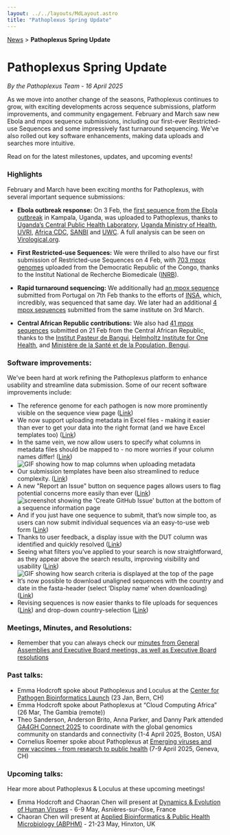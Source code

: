 ```yaml
---
layout: ../../layouts/MdLayout.astro
title: "Pathoplexus Spring Update"
---
```


<div>
    <a href="/news">News</a> > <b>Pathoplexus Spring Update</b>
</div>

# Pathoplexus Spring Update

*By the Pathoplexus Team - 16 April 2025*

As we move into another change of the seasons, Pathoplexus continues to grow, with exciting developments across sequence submissions, platform improvements, and community engagement. February and March saw new Ebola and mpox sequence submissions, including our first-ever Restricted-use Sequences and some impressively fast turnaround sequencing. We've also rolled out key software enhancements, making data uploads and searches more intuitive. 

Read on for the latest milestones, updates, and upcoming events!

### Highlights
February and March have been exciting months for Pathoplexus, with several important sequence submissions:

- **Ebola outbreak response:** On 3 Feb, the [first sequence from the Ebola outbreak](https://pathoplexus.org/seq/PP_0011CQ4.2) in Kampala, Uganda, was uploaded to Pathoplexus, thanks to [Uganda’s Central Public Health Laboratory](https://www.cphl.go.ug/), [Uganda Ministry of Health](https://health.go.ug/), [UVRI](https://uvri.go.ug/), [Africa CDC](https://africacdc.org/), [SANBI](https://www.sanbi.org/) and [UWC](https://www.uwc.ac.za/). A full analysis can be seen on [Virological.org](https://virological.org/t/near-real-time-genomic-characterization-of-the-2025-sudan-ebolavirus-outbreak-in-uganda-s-index-case-insights-into-evolutionary-origins/990).

- **First Restricted-use Sequences:** We were thrilled to also have our first submission of Restricted-use Sequences on 4 Feb, with [703 mpox genomes](https://pathoplexus.org/mpox/search?visibility_groupName=true&groupName=Pathogen+Genomic+Lab) uploaded from the Democratic Republic of the Congo, thanks to the Institut National de Recherche Biomedicale ([INRB](https://inrb.itg.be/)).

- **Rapid turnaround sequencing:** We additionally had [an mpox sequence](https://pathoplexus.org/seq/PP_0013N8P.1) submitted from Portugal on 7th Feb thanks to the efforts of [INSA](https://www.insa.min-saude.pt/), which, incredibly, was sequenced that same day. We later had an additional [4 mpox sequences](https://pathoplexus.org/mpox/search?visibility_releasedAtTimestamp=true&releasedAtTimestampFrom=1741022931&releasedAtTimestampTo=1741022933) submitted from the same institute on 3rd March. 

- **Central African Republic contributions:** We also had [41 mpox sequences](https://pathoplexus.org/mpox/search?visibility_releasedAtTimestamp=true&releasedAtTimestampFrom=1740132968&releasedAtTimestampTo=1740132970) submitted on 21 Feb from the Central African Republic, thanks to the [Institut Pasteur de Bangui](https://pasteur-network.org/who-we-are/our-network/institute/institut-pasteur-de-bangui/), [Helmholtz Institute for One Health](https://www.helmholtz-hioh.de/en/), and [Ministère de la Santé et de la Population, Bengui](https://www.sante.gouv.cf/).


### Software improvements:
We've been hard at work refining the Pathoplexus platform to enhance usability and streamline data submission. Some of our recent software improvements include:

- The reference genome for each pathogen is now more prominently visible on the sequence view page ([Link](https://github.com/loculus-project/loculus/pull/3640))
- We now support uploading metadata in Excel files - making it easier than ever to get your data into the right format (and we have Excel templates too) ([Link](https://github.com/loculus-project/loculus/pull/3469))
- In the same vein, we now allow users to specify what columns in metadata files should be mapped to - no more worries if your column names differ! ([Link](https://github.com/loculus-project/loculus/pull/3478))
 ![GIF showing how to map columns when uploading metadata](/gifs/news/2025-04-16-spring-update/columnmatching.gif)
- Our submission templates have been also streamlined to reduce complexity. ([Link](https://github.com/pathoplexus/pathoplexus/pull/364))
- A new "Report an Issue" button on sequence pages allows users to flag potential concerns more easily than ever ([Link](https://github.com/loculus-project/loculus/pull/3681))
 ![screenshot showing the 'Create GitHub Issue' button at the bottom of a sequence information page](/gifs/news/2025-04-16-spring-update/reportIssue.jpg)
- And if you just have one sequence to submit, that’s now simple too, as users can now submit individual sequences via an easy-to-use web form ([Link](https://github.com/loculus-project/loculus/pull/3710))
- Thanks to user feedback, a display issue with the DUT column was identified and quickly resolved ([Link](https://github.com/loculus-project/loculus/pull/3604))
- Seeing what filters you’ve applied to your search is now straightforward, as they appear above the search results, improving visibility and usability ([Link](https://github.com/loculus-project/loculus/pull/3777))
 ![GIF showing how search criteria is displayed at the top of the page](/gifs/news/2025-04-16-spring-update/filtersOnSearch.gif)
- It’s now possible to download unaligned sequences with the country and date in the fasta-header (select ‘Display name’ when downloading) ([Link](https://github.com/loculus-project/loculus/pull/3814))
- Revising sequences is now easier thanks to file uploads for sequences ([Link](https://github.com/loculus-project/loculus/pull/3812)) and drop-down country-selection ([Link](https://github.com/loculus-project/loculus/pull/3842))


### Meetings, Minutes, and Resolutions:
- Remember that you can always check our [minutes from General Assemblies and Executive Board meetings, as well as Executive Board resolutions](https://pathoplexus.org/about/governance/minutes)

### Past talks:
- Emma Hodcroft spoke about Pathoplexus and Loculus at the [Center for Pathogen Bioinformatics Launch](https://www.sib.swiss/news/the-centre-for-pathogen-bioinformatics-epidemic-preparedness-beyond-covid-19) (23 Jan, Bern, CH)
- Emma Hodcroft spoke about Pathoplexus at “Cloud Computing Africa” (26 Mar, The Gambia (remote))
- Theo Sanderson, Anderson Brito, Anna Parker, and Danny Park attended [GA4GH Connect 2025](https://www.ga4gh.org/event/april-connect-2025/) to coordinate with the global genomics community on standards and connectivity (1-4 April 2025, Boston, USA)
- Cornelius Roemer spoke about Pathoplexus at [Emerging viruses and new vaccines - from research to public health](https://www.unige.ch/emerging-virus-symposium/) (7-9 April 2025, Geneva, CH)

### Upcoming talks:
Hear more about Pathoplexus & Loculus at these upcoming meetings!
- Emma Hodcroft and Chaoran Chen will present at [Dynamics & Evolution of Human Viruses](https://dynamicsevolution.org/event/5/) - 6-9 May, Asnières-sur-Oise, France
- Chaoran Chen will present at [Applied Bioinformatics & Public Health Microbiology (ABPHM)](https://coursesandconferences.wellcomeconnectingscience.org/event/applied-bioinformatics-public-health-microbiology-20250521/) - 21-23 May, Hinxton, UK
